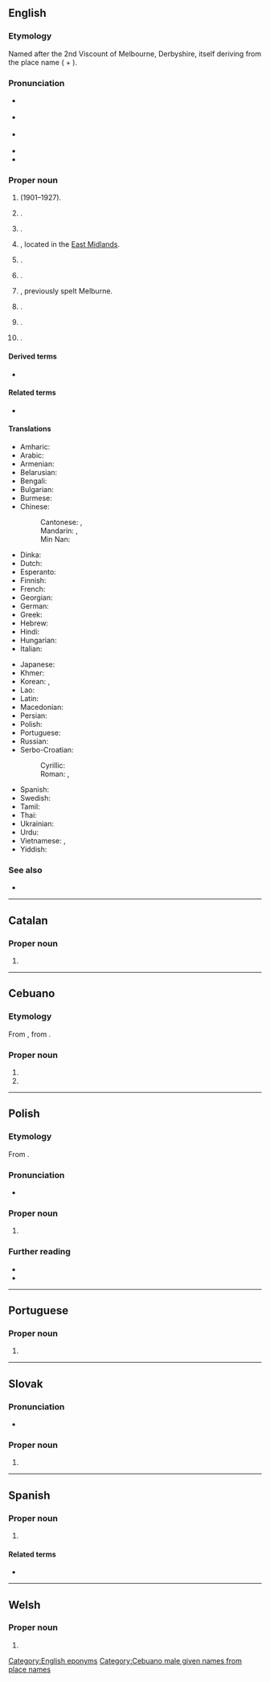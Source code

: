 ==English==
{{wikipedia}}
{{slim-wikipedia|Melbourne (disambiguation)}}

===Etymology===
Named after the 2nd Viscount of Melbourne, Derbyshire, itself deriving from the {{cog|ang|-}} place name {{m|ang|Mileburne}} ({{cog|ang|mylen||mill}} + {{m|ang|burne||stream}}).

===Pronunciation===
* {{a|AusE}} {{IPA|en|/ˈmelbn̩/|/ˈmælbn̩/|/ˈmɛl.bən/|qual3=city in Victoria}}
* {{a|UK}} {{IPA|en|/ˈmɛl.bən/|/ˈmɛl.bɔːn/|qual2=Derbyshire town}}
* {{a|US}} {{IPA|en|/ˈmɛl.bɚn/}}
* {{audio|en|En-au-Melbourne.oga|Audio (AU)}}
* {{hyphenation|en|Mel|bourne}}

===Proper noun===
{{en-proper noun}}

# {{place|en|capital city|s/Victoria|c/Australia|and|former capital of|c/Australia}} (1901–1927).
# {{place|en|community|in the|distmun/Municipality of the District of Yarmouth|p/Nova Scotia|c/Canada}}.
# {{place|en|township municipality|rcomun/Le Val-Saint-François|p/Quebec|c/Canada}}.
# {{place|en|market town/and/civil parish|lgdist/South Derbyshire|co/Derbyshire|cc/England}}, located in the [[East Midlands]].
# {{place|en|village/and/civil parish|co/East Riding of Yorkshire|cc/England}}.
# {{place|en|small city/county seat|co/Izard County|s/Arkansas|c/USA}}.
# {{place|en|unincorporated community|co/Mendocino County|s/California|c/USA}}, previously spelt Melburne.
# {{place|en|city|co/Brevard County|s/Florida|c/USA}}.
# {{place|en|small city|co/Marshall County|s/Iowa|c/USA}}.
# {{place|en|tiny home rule city|co/Campbell County|s/Kentucky|c/USA}}.

====Derived terms====
* {{l|en|Melba}}

====Related terms====
* {{l|en|Melburnian}}

====Translations====
{{trans-top|city in Australia}}
* Amharic: {{t|am|መልበርን}}
* Arabic: {{t|ar|مِلْبُورْن|f|tr=melborn}}
* Armenian: {{t|hy|Մելբուռն}}
* Belarusian: {{t|be|Ме́льбурн|m}}
* Bengali: {{t|bn|মেলবোর্ন}}
* Bulgarian: {{t|bg|Ме́лбърн|m}}
* Burmese: {{t|my|မဲလ်ဘုန်း}}
* Chinese:
*: Cantonese: {{t|yue|墨爾本}}, {{t|yue|墨尔本|tr=mak6 ji5 bun2}}
*: Mandarin: {{t+|cmn|墨爾本}}, {{t+|cmn|墨尔本|tr=Mò'ěrběn}}
*: Min Nan: {{t-needed|nan}}
* Dinka: {{t-needed|din}}
* Dutch: {{t+|nl|Melbourne|n}}
* Esperanto: {{t|eo|Melburno}}
* Finnish: {{t|fi|Melbourne}}
* French: {{t+|fr|Melbourne|f}}
* Georgian: {{t|ka|მელბურნი}}
* German: {{t+|de|Melbourne|n}}
* Greek: {{t|el|Μελβούρνη|f}}
* Hebrew: {{t|he|מֶלְבּוֹרְן|f|tr=melburn}}
* Hindi: {{t|hi|मेलबॉर्न|m}}
* Hungarian: {{t+|hu|Melbourne}}
* Italian: {{t+|it|Melbourne|m}}
{{trans-mid}}
* Japanese: {{t|ja|メルボルン|tr=Meruborun}}
* Khmer: {{t|km|ម៉ែលប៊ន}}
* Korean: {{t+|ko|^멜버른}}, {{t|ko|^멜번}}
* Lao: {{t|lo|ເມລເບີນ}}
* Latin: {{t|la|Melburnia|f}}
* Macedonian: {{t|mk|Мелбурн|m}}
* Persian: {{t|fa|ملبورن|tr=melborn}}
* Polish: {{t+|pl|Melbourne|n}}
* Portuguese: {{t|pt|Melbourne|f}}
* Russian: {{t+|ru|Ме́льбурн|m}}
* Serbo-Croatian:
*: Cyrillic: {{t|sh|Мелбурн|m}}
*: Roman: {{t|sh|Melburn|m}}, {{t+|sh|Melbourne}}
* Spanish: {{t+|es|Melbourne|m}}
* Swedish: {{t|sv|Melbourne|n}}
* Tamil: {{t|ta|மெல்பேர்ண்}}
* Thai: {{t|th|เมลเบิร์น}}
* Ukrainian: {{t|uk|Ме́льбурн|m}}
* Urdu: {{t|ur|ملبورن|m|tr=melborn}}
* Vietnamese: {{t|vi|Miêu Bìn}}, {{t|vi|Mai Bình}}
* Yiddish: {{t|yi|מעלבאָרן|n}}
{{trans-bottom}}

===See also===
* {{l|en|Melbourn}}

[[Category:English eponyms]]

----

==Catalan==

===Proper noun===
{{ca-proper noun}}

# {{place|ca|capital city|s/Victoria|c/Australia|t1=Melbourne}}

----

==Cebuano==

===Etymology===
From {{der|ceb|en|Melbourne}}, from {{der|ceb|ang|-}}.

===Proper noun===
{{head|ceb|noun}}

# {{given name|ceb|male|from=English|A=a}}
# {{place|ceb|capital city|s/Victoria|c/Australia|t1=Melbourne}}

[[Category:Cebuano male given names from place names]]

----

==Polish==
{{wp|lang=pl}}

===Etymology===
From {{bor|pl|en|Melbourne}}.

===Pronunciation===
* {{pl-IPA|melbern}}

===Proper noun===
{{pl-proper noun|n|indecl=yes}}

# {{place|pl|capital city|s/Victoria|c/Australia|t1=Melbourne}}

===Further reading===
* {{R:pl:WSJP}}
* {{R:PWN}}

{{c|pl|Exonyms}}

----

==Portuguese==

===Proper noun===
{{pt-proper noun}}

# {{place|pt|capital city|s/Victoria|c/Australia|t1=Melbourne}}

----

==Slovak==

===Pronunciation===
* {{sk-IPA|Melbörn}}

===Proper noun===
{{sk-proper noun|m|gen=Melbournu|decl=dub}}

# {{place|sk|capital|s/Victoria|c/Australia|t=Melbourne}}

----

==Spanish==
{{wikipedia|lang=es}}

===Proper noun===
{{es-proper noun|m}}

# {{place|es|capital city|s/Victoria|c/Australia|t1=Melbourne}}

====Related terms====
* {{l|es|melburniano}}

----

==Welsh==

===Proper noun===
{{head|cy|proper noun}}

# {{place|cy|capital|s/Victoria|c/Australia|t=Melbourne}}